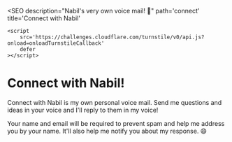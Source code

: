 
<SEO
	description="Nabil's very own voice mail! 👀"
	path='connect'
	title='Connect with Nabil'
>
	<script
		src='https://challenges.cloudflare.com/turnstile/v0/api.js?onload=onloadTurnstileCallback'
		defer
	></script>
</SEO>

<Layout>

# Connect with Nabil!

Connect with Nabil is my own personal voice mail. Send me questions and ideas in
your voice and I'll reply to them in my voice!

Your name and email will be required to prevent spam and help me address you by
your name. It'll also help me notify you about my response. 😄

<Rendezvous />

</Layout>
